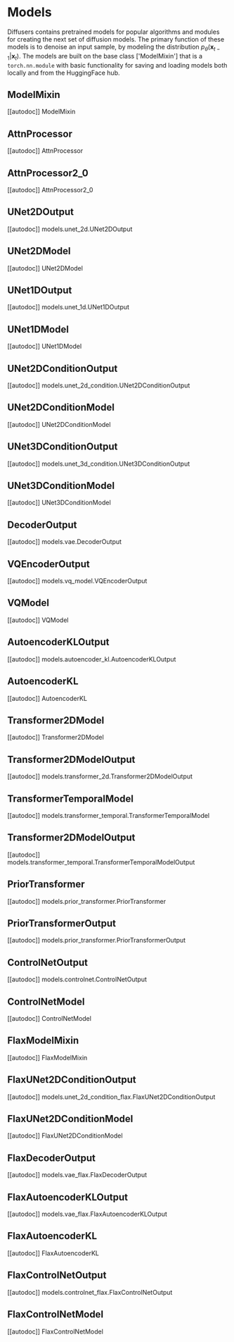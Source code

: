 <!--Copyright 2023 The HuggingFace Team. All rights reserved.

Licensed under the Apache License, Version 2.0 (the "License"); you may not use this file except in compliance with
the License. You may obtain a copy of the License at

http://www.apache.org/licenses/LICENSE-2.0

Unless required by applicable law or agreed to in writing, software distributed under the License is distributed on
an "AS IS" BASIS, WITHOUT WARRANTIES OR CONDITIONS OF ANY KIND, either express or implied. See the License for the
specific language governing permissions and limitations under the License.
-->

# Models

Diffusers contains pretrained models for popular algorithms and modules for creating the next set of diffusion models.
The primary function of these models is to denoise an input sample, by modeling the distribution $p_\theta(\mathbf{x}_{t-1}|\mathbf{x}_t)$.
The models are built on the base class ['ModelMixin'] that is a `torch.nn.module` with basic functionality for saving and loading models both locally and from the HuggingFace hub.

## ModelMixin
[[autodoc]] ModelMixin

## AttnProcessor
[[autodoc]] AttnProcessor

## AttnProcessor2_0
[[autodoc]] AttnProcessor2_0

## UNet2DOutput
[[autodoc]] models.unet_2d.UNet2DOutput

## UNet2DModel
[[autodoc]] UNet2DModel

## UNet1DOutput
[[autodoc]] models.unet_1d.UNet1DOutput

## UNet1DModel
[[autodoc]] UNet1DModel

## UNet2DConditionOutput
[[autodoc]] models.unet_2d_condition.UNet2DConditionOutput

## UNet2DConditionModel
[[autodoc]] UNet2DConditionModel

## UNet3DConditionOutput
[[autodoc]] models.unet_3d_condition.UNet3DConditionOutput

## UNet3DConditionModel
[[autodoc]] UNet3DConditionModel

## DecoderOutput
[[autodoc]] models.vae.DecoderOutput

## VQEncoderOutput
[[autodoc]] models.vq_model.VQEncoderOutput

## VQModel
[[autodoc]] VQModel

## AutoencoderKLOutput
[[autodoc]] models.autoencoder_kl.AutoencoderKLOutput

## AutoencoderKL
[[autodoc]] AutoencoderKL

## Transformer2DModel
[[autodoc]] Transformer2DModel

## Transformer2DModelOutput
[[autodoc]] models.transformer_2d.Transformer2DModelOutput

## TransformerTemporalModel
[[autodoc]] models.transformer_temporal.TransformerTemporalModel

## Transformer2DModelOutput
[[autodoc]] models.transformer_temporal.TransformerTemporalModelOutput

## PriorTransformer
[[autodoc]] models.prior_transformer.PriorTransformer

## PriorTransformerOutput
[[autodoc]] models.prior_transformer.PriorTransformerOutput

## ControlNetOutput
[[autodoc]] models.controlnet.ControlNetOutput

## ControlNetModel
[[autodoc]] ControlNetModel

## FlaxModelMixin
[[autodoc]] FlaxModelMixin

## FlaxUNet2DConditionOutput
[[autodoc]] models.unet_2d_condition_flax.FlaxUNet2DConditionOutput

## FlaxUNet2DConditionModel
[[autodoc]] FlaxUNet2DConditionModel

## FlaxDecoderOutput
[[autodoc]] models.vae_flax.FlaxDecoderOutput

## FlaxAutoencoderKLOutput
[[autodoc]] models.vae_flax.FlaxAutoencoderKLOutput

## FlaxAutoencoderKL
[[autodoc]] FlaxAutoencoderKL

## FlaxControlNetOutput
[[autodoc]] models.controlnet_flax.FlaxControlNetOutput

## FlaxControlNetModel
[[autodoc]] FlaxControlNetModel
